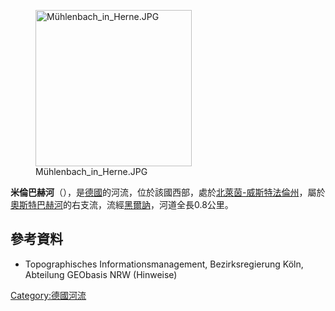 {{Onesource|time=2020-08-10T05:59:15+00:00}}
{{Coord|51|31|34.53|N|7|15|35.38|E|display=title}}

[[Image:Mühlenbach_in_Herne.JPG|250px]]

'''米倫巴赫河'''（{{lang-de|Mühlenbach}}），是[[德國|德國]]的河流，位於該國西部，處於[[北萊茵-威斯特法倫州|北萊茵-威斯特法倫州]]，屬於[[奧斯特巴赫河_(埃姆舍爾河支流)|奧斯特巴赫河]]的右支流，流經[[黑爾訥|黑爾訥]]，河道全長0.8公里。

==參考資料==
* Topographisches Informationsmanagement, Bezirksregierung Köln, Abteilung GEObasis NRW (Hinweise)

{{Germany-geo-stub}}
[[Category:德國河流|Category:德國河流]]